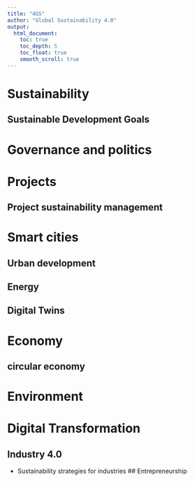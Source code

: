 ```yaml
---
title: "4GS"
author: "Global Sustainability 4.0"
output:
  html_document:
    toc: true
    toc_depth: 5
    toc_float: true
    smooth_scroll: true
---
```


# Sustainability
## Sustainable Development Goals
# Governance and politics
# Projects
## Project sustainability management
# Smart cities
## Urban development
## Energy
## Digital Twins
# Economy
## circular economy
# Environment
# Digital Transformation
## Industry 4.0
- Sustainability strategies for industries
## Entrepreneurship